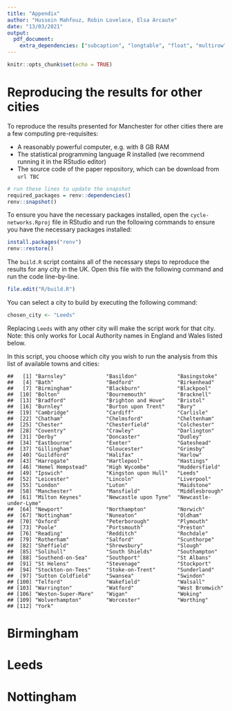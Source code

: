 ```yaml
---
title: "Appendix"
author: "Hussein Mahfouz, Robin Lovelace, Elsa Arcaute"
date: "13/03/2021"
output:
  pdf_document:
    extra_dependencies: ["subcaption", "longtable", "float", "multirow", "placeins", "multicol"]
---
```


```r
knitr::opts_chunk$set(echo = TRUE)
```

# Reproducing the results for other cities

To reproduce the results presented for Manchester for other cities there are a few computing pre-requisites:

- A reasonably powerful computer, e.g. with 8 GB RAM
- The statistical programming language R installed (we recommend running it in the RStudio editor)
- The source code of the paper repository, which can be download from `url TBC`

```r
# run these lines to update the snapshot
required_packages = renv::dependencies()
renv::snapshot()
```

To ensure you have the necessary packages installed, open the `cycle-networks.Rproj` file in RStudio and run the following commands to ensure you have the necessary packages installed:

```r
install.packages("renv")
renv::restore()
```

The `build.R` script contains all of the necessary steps to reproduce the results for any city in the UK.
Open this file with the following command and run the code line-by-line.

```r
file.edit("R/build.R")
```

<!-- Todo: make the .zip download work for anyone, e.g. by uploading the data to the osf.io website alongside the preprint. -->

You can select a city to build by executing the following command:

```r
chosen_city <- "Leeds"
```

Replacing `Leeds` with any other city will make the script work for that city.
Note: this only works for Local Authority names in England and Wales listed below.

In this script, you choose which city you wish to run the analysis from
this list of available towns and cities:

    ##   [1] "Barnsley"             "Basildon"             "Basingstoke"         
    ##   [4] "Bath"                 "Bedford"              "Birkenhead"          
    ##   [7] "Birmingham"           "Blackburn"            "Blackpool"           
    ##  [10] "Bolton"               "Bournemouth"          "Bracknell"           
    ##  [13] "Bradford"             "Brighton and Hove"    "Bristol"             
    ##  [16] "Burnley"              "Burton upon Trent"    "Bury"                
    ##  [19] "Cambridge"            "Cardiff"              "Carlisle"            
    ##  [22] "Chatham"              "Chelmsford"           "Cheltenham"          
    ##  [25] "Chester"              "Chesterfield"         "Colchester"          
    ##  [28] "Coventry"             "Crawley"              "Darlington"          
    ##  [31] "Derby"                "Doncaster"            "Dudley"              
    ##  [34] "Eastbourne"           "Exeter"               "Gateshead"           
    ##  [37] "Gillingham"           "Gloucester"           "Grimsby"             
    ##  [40] "Guildford"            "Halifax"              "Harlow"              
    ##  [43] "Harrogate"            "Hartlepool"           "Hastings"            
    ##  [46] "Hemel Hempstead"      "High Wycombe"         "Huddersfield"        
    ##  [49] "Ipswich"              "Kingston upon Hull"   "Leeds"               
    ##  [52] "Leicester"            "Lincoln"              "Liverpool"           
    ##  [55] "London"               "Luton"                "Maidstone"           
    ##  [58] "Manchester"           "Mansfield"            "Middlesbrough"       
    ##  [61] "Milton Keynes"        "Newcastle upon Tyne"  "Newcastle-under-Lyme"
    ##  [64] "Newport"              "Northampton"          "Norwich"             
    ##  [67] "Nottingham"           "Nuneaton"             "Oldham"              
    ##  [70] "Oxford"               "Peterborough"         "Plymouth"            
    ##  [73] "Poole"                "Portsmouth"           "Preston"             
    ##  [76] "Reading"              "Redditch"             "Rochdale"            
    ##  [79] "Rotherham"            "Salford"              "Scunthorpe"          
    ##  [82] "Sheffield"            "Shrewsbury"           "Slough"              
    ##  [85] "Solihull"             "South Shields"        "Southampton"         
    ##  [88] "Southend-on-Sea"      "Southport"            "St Albans"           
    ##  [91] "St Helens"            "Stevenage"            "Stockport"           
    ##  [94] "Stockton-on-Tees"     "Stoke-on-Trent"       "Sunderland"          
    ##  [97] "Sutton Coldfield"     "Swansea"              "Swindon"             
    ## [100] "Telford"              "Wakefield"            "Walsall"             
    ## [103] "Warrington"           "Watford"              "West Bromwich"       
    ## [106] "Weston-Super-Mare"    "Wigan"                "Woking"              
    ## [109] "Wolverhampton"        "Worcester"            "Worthing"            
    ## [112] "York"


# Birmingham

\subsubsection{Potential Demand}

\begin{figure} [H] 
    \centering % puts the image in the horizontal centre of the page
    \captionsetup{font=footnotesize,labelfont=footnotesize}
    \includegraphics[width=.4\textwidth]{data/Birmingham/Plots/mode_share_increase_vs_performance_smooth_Birmingham} 
    \caption*{Distribution of Cycling Demand Relative to OD Pair Performance} 
\end{figure} 

\begin{figure} [H] 
    \centering % puts the image in the horizontal centre of the page
    \captionsetup{font=footnotesize,labelfont=footnotesize}
    \includegraphics[width=.85\textwidth]{data/Birmingham/Plots/desire_facet_cycling_Birmingham} 
    \caption*{Current and Potential Cycling Flow (Birmingham)} 
\end{figure}

\newpage

\subsubsection{Routing Cycling Flows}

\begin{figure} [H] 
    \centering % puts the image in the horizontal centre of the page
    \captionsetup{font=footnotesize,labelfont=footnotesize}
    \includegraphics[width=.9\textwidth]{data/Birmingham/Plots/flows_facet_unweighted_Birmingham} 
    \caption*{Flow Results Based on \textbf{Unweighted} Shortest Paths (Birmingham)} 
\end{figure}

\begin{figure} [H] 
    \centering % puts the image in the horizontal centre of the page
    \captionsetup{font=footnotesize,labelfont=footnotesize}
    \includegraphics[width=.9\textwidth]{data/Birmingham/Plots/flows_facet_weighted_Birmingham} 
    \caption*{Flow Results Based on \textbf{Weighted} Shortest Paths (Birmingham)} 
\end{figure}

\subsubsection{Algorithm 2 (Utilitarian)}


\begin{figure} [H] 
\centering
\captionsetup{font=footnotesize,labelfont=footnotesize} % size of captions
\begin{subfigure}{.4\textwidth}
  \centering
  \includegraphics[width=1\linewidth]{data/Birmingham/Plots/Growth_Results/growth_existing_infra_satisfied_km_all_flow_column_Birmingham}
  \caption{\% of Person-Km Satisfied}
\end{subfigure}
\begin{subfigure}{.4\textwidth}
  \centering
  \includegraphics[width=1\linewidth]{data/Birmingham/Plots/Growth_Results/growth_existing_infra_satisfied_km_community_flow_column_Birmingham}
  \caption{\% of Person-Km Satisfied in Each Community}
\end{subfigure}
\caption*{Effectiveness of Alg. 2 on Overall and Community-Wide Person-Km Satisfied (Birmingham)}
\end{figure}

\subsubsection{Algorithm 3 (Egalitarian)}


\begin{figure} [H] 
\centering
\captionsetup{font=footnotesize,labelfont=footnotesize} % size of captions
\begin{subfigure}{.4\textwidth}
  \centering
  \includegraphics[width=1\linewidth]{data/Birmingham/Plots/Growth_Results/growth_community_4_satisfied_km_all_flow_column_Birmingham}
  \caption{\% of Person-Km Satisfied}
\end{subfigure}
\begin{subfigure}{.4\textwidth}
  \centering
  \includegraphics[width=1\linewidth]{data/Birmingham/Plots/Growth_Results/growth_community_4_satisfied_km_community_flow_column_Birmingham}
  \caption{\% of Person-Km Satisfied in Each Community}
\end{subfigure}
\caption*{Effectiveness of Alg. 3 on Overall and Community-Wide Person-Km Satisfied (Birmingham)}
\end{figure}


\begin{figure} [H] 
\centering
\captionsetup{font=footnotesize,labelfont=footnotesize} % size of captions
\includegraphics[width=1\linewidth]{data/Birmingham/Plots/Growth_Results/growth_community_4_priority_all_FLOW_Birmingham}
\caption*{Results of Alg. 3 (Birmingham)}
\end{figure}

# Leeds

\subsubsection{Potential Demand}

\begin{figure} [H] 
    \centering % puts the image in the horizontal centre of the page
    \captionsetup{font=footnotesize,labelfont=footnotesize}
    \includegraphics[width=.4\textwidth]{data/Leeds/Plots/mode_share_increase_vs_performance_smooth_Leeds} 
    \caption*{Distribution of Cycling Demand Relative to OD Pair Performance} 
\end{figure} 

<!-- \begin{figure} [H]  -->
<!--     \centering % puts the image in the horizontal centre of the page -->
<!--     \captionsetup{font=footnotesize,labelfont=footnotesize} -->
<!--     \includegraphics[width=.85\textwidth]{data/Leeds/Plots/desire_facet_cycling_Leeds}  -->
<!--     \caption*{Current and Potential Cycling Flow (Leeds)}  -->
<!-- \end{figure} -->

\newpage

\subsubsection{Routing Cycling Flows}

\begin{figure} [H] 
    \centering % puts the image in the horizontal centre of the page
    \captionsetup{font=footnotesize,labelfont=footnotesize}
    \includegraphics[width=.9\textwidth]{data/Leeds/Plots/flows_facet_unweighted_Leeds} 
    \caption*{Flow Results Based on \textbf{Unweighted} Shortest Paths (Leeds)} 
\end{figure}

\begin{figure} [H] 
    \centering % puts the image in the horizontal centre of the page
    \captionsetup{font=footnotesize,labelfont=footnotesize}
    \includegraphics[width=.9\textwidth]{data/Leeds/Plots/flows_facet_weighted_Leeds} 
    \caption*{Flow Results Based on \textbf{Weighted} Shortest Paths (Leeds)} 
\end{figure}

\subsubsection{Algorithm 2 (Utilitarian)}


<!-- \begin{figure} [H]  -->
<!-- \centering -->
<!-- \captionsetup{font=footnotesize,labelfont=footnotesize} % size of captions -->
<!-- \begin{subfigure}{.4\textwidth} -->
<!--   \centering -->
<!--   \includegraphics[width=1\linewidth]{data/Leeds/Plots/Growth_Results/growth_existing_infra_satisfied_km_all_flow_column_Leeds} -->
<!--   \caption{\% of Person-Km Satisfied} -->
<!-- \end{subfigure} -->
<!-- \begin{subfigure}{.4\textwidth} -->
<!--   \centering -->
<!--   \includegraphics[width=1\linewidth]{data/Leeds/Plots/Growth_Results/growth_existing_infra_satisfied_km_community_flow_column_Leeds} -->
<!--   \caption{\% of Person-Km Satisfied in Each Community} -->
<!-- \end{subfigure} -->
<!-- \caption*{Effectiveness of Alg. 2 on Overall and Community-Wide Person-Km Satisfied (Leeds)} -->
<!-- \end{figure} -->

\subsubsection{Algorithm 3 (Egalitarian)}


\begin{figure} [H]
\centering
\captionsetup{font=footnotesize,labelfont=footnotesize} % size of captions
\begin{subfigure}{.4\textwidth}
  \centering
  \includegraphics[width=1\linewidth]{data/Leeds/Plots/Growth_Results/growth_utilitarian_satisfied_km_all_flow_column}
  \caption{\% of Person-Km Satisfied}
\end{subfigure}
\begin{subfigure}{.4\textwidth}
  \centering
  \includegraphics[width=1\linewidth]{data/Leeds/Plots/Growth_Results/growth_utilitarian_satisfied_km_community_flow_column}
  \caption{\% of Person-Km Satisfied in Each Community}
\end{subfigure}
\caption*{Effectiveness of Alg. 3 on Overall and Community-Wide Person-Km Satisfied (Leeds)}
\end{figure}


\begin{figure} [H] 
\centering
\captionsetup{font=footnotesize,labelfont=footnotesize} % size of captions
\includegraphics[width=1\linewidth]{data/Leeds/Plots/Growth_Results/growth_egalitarian_satisfied_km_community_flow_column}
\caption*{Results of Alg. 3 (Leeds)}
\end{figure}


# Nottingham
